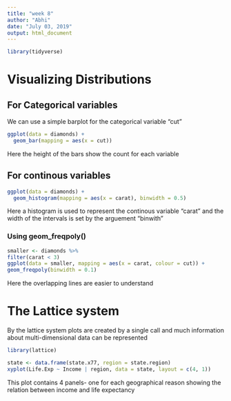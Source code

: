 ---
title: "week 8"
author: "Abhi"
date: "July 03, 2019"
output: html_document
---
```{r warning=FALSE , message=FALSE , error=FALSE}
library(tidyverse)
```
# Visualizing Distributions

## For Categorical variables

We can use a simple barplot for the categorical variable "cut"
```{r}
ggplot(data = diamonds) +
  geom_bar(mapping = aes(x = cut))
```
Here the height of the bars show the count for each variable

## For continous variables

```{r}
ggplot(data = diamonds) +
  geom_histogram(mapping = aes(x = carat), binwidth = 0.5)
```
Here a histogram is used to represent the continous variable "carat" and the width of the intervals is set by the arguement "binwith"

### Using geom_freqpoly()

```{r}
smaller <- diamonds %>% 
filter(carat < 3)
ggplot(data = smaller, mapping = aes(x = carat, colour = cut)) +
geom_freqpoly(binwidth = 0.1)
```

Here the overlapping lines are easier to understand



# The Lattice system
By the lattice system plots are created by a single call and much information about multi-dimensional data can be represented

```{r warning=FALSE , message=FALSE , error=FALSE}
library(lattice)
```

```{r}
state <- data.frame(state.x77, region = state.region)
xyplot(Life.Exp ~ Income | region, data = state, layout = c(4, 1))
```

This plot contains 4 panels- one for each geographical reason showing the relation between income and life expectancy



